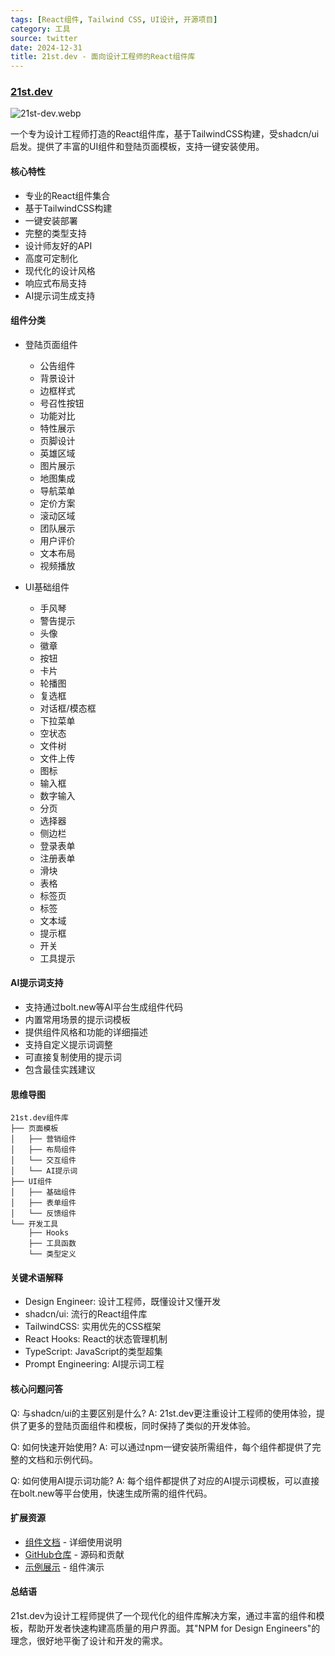 ```yaml
---
tags: [React组件, Tailwind CSS, UI设计, 开源项目]
category: 工具
source: twitter
date: 2024-12-31
title: 21st.dev - 面向设计工程师的React组件库
---
```


### [21st.dev](https://21st.dev/)

![21st-dev.webp](https://img.mengpeng.tech/i/2024/12/31/67737ad1566bb.webp)

一个专为设计工程师打造的React组件库，基于TailwindCSS构建，受shadcn/ui启发。提供了丰富的UI组件和登陆页面模板，支持一键安装使用。

#### 核心特性

- 专业的React组件集合
- 基于TailwindCSS构建
- 一键安装部署
- 完整的类型支持
- 设计师友好的API
- 高度可定制化
- 现代化的设计风格
- 响应式布局支持
- AI提示词生成支持

#### 组件分类

- 登陆页面组件
  - 公告组件
  - 背景设计
  - 边框样式
  - 号召性按钮
  - 功能对比
  - 特性展示
  - 页脚设计
  - 英雄区域
  - 图片展示
  - 地图集成
  - 导航菜单
  - 定价方案
  - 滚动区域
  - 团队展示
  - 用户评价
  - 文本布局
  - 视频播放

- UI基础组件
  - 手风琴
  - 警告提示
  - 头像
  - 徽章
  - 按钮
  - 卡片
  - 轮播图
  - 复选框
  - 对话框/模态框
  - 下拉菜单
  - 空状态
  - 文件树
  - 文件上传
  - 图标
  - 输入框
  - 数字输入
  - 分页
  - 选择器
  - 侧边栏
  - 登录表单
  - 注册表单
  - 滑块
  - 表格
  - 标签页
  - 标签
  - 文本域
  - 提示框
  - 开关
  - 工具提示

#### AI提示词支持

- 支持通过bolt.new等AI平台生成组件代码
- 内置常用场景的提示词模板
- 提供组件风格和功能的详细描述
- 支持自定义提示词调整
- 可直接复制使用的提示词
- 包含最佳实践建议

#### 思维导图
```
21st.dev组件库
├── 页面模板
│   ├── 营销组件
│   ├── 布局组件
│   └── 交互组件
│   └── AI提示词
├── UI组件
│   ├── 基础组件
│   ├── 表单组件
│   └── 反馈组件
└── 开发工具
    ├── Hooks
    ├── 工具函数
    └── 类型定义
```

#### 关键术语解释

- Design Engineer: 设计工程师，既懂设计又懂开发
- shadcn/ui: 流行的React组件库
- TailwindCSS: 实用优先的CSS框架
- React Hooks: React的状态管理机制
- TypeScript: JavaScript的类型超集
- Prompt Engineering: AI提示词工程

#### 核心问题问答

Q: 与shadcn/ui的主要区别是什么?
A: 21st.dev更注重设计工程师的使用体验，提供了更多的登陆页面组件和模板，同时保持了类似的开发体验。

Q: 如何快速开始使用?
A: 可以通过npm一键安装所需组件，每个组件都提供了完整的文档和示例代码。

Q: 如何使用AI提示词功能?
A: 每个组件都提供了对应的AI提示词模板，可以直接在bolt.new等平台使用，快速生成所需的组件代码。

#### 扩展资源

- [组件文档](https://21st.dev/docs) - 详细使用说明
- [GitHub仓库](https://21st.dev/github) - 源码和贡献
- [示例展示](https://21st.dev/examples) - 组件演示

#### 总结语

21st.dev为设计工程师提供了一个现代化的组件库解决方案，通过丰富的组件和模板，帮助开发者快速构建高质量的用户界面。其"NPM for Design Engineers"的理念，很好地平衡了设计和开发的需求。 